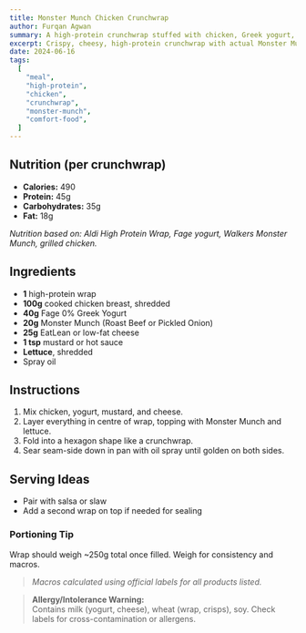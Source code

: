 ```yaml
---
title: Monster Munch Chicken Crunchwrap
author: Furqan Agwan
summary: A high-protein crunchwrap stuffed with chicken, Greek yogurt, and real Monster Munch for crunch. Salty, satisfying, macro-friendly.
excerpt: Crispy, cheesy, high-protein crunchwrap with actual Monster Munch—comfort food meets gym gains.
date: 2024-06-16
tags:
  [
    "meal",
    "high-protein",
    "chicken",
    "crunchwrap",
    "monster-munch",
    "comfort-food",
  ]
---
```


## Nutrition (per crunchwrap)

- **Calories:** 490
- **Protein:** 45g
- **Carbohydrates:** 35g
- **Fat:** 18g

_Nutrition based on: Aldi High Protein Wrap, Fage yogurt, Walkers Monster Munch, grilled chicken._

## Ingredients

- **1** high-protein wrap
- **100g** cooked chicken breast, shredded
- **40g** Fage 0% Greek Yogurt
- **20g** Monster Munch (Roast Beef or Pickled Onion)
- **25g** EatLean or low-fat cheese
- **1 tsp** mustard or hot sauce
- **Lettuce**, shredded
- Spray oil

## Instructions

1. Mix chicken, yogurt, mustard, and cheese.
2. Layer everything in centre of wrap, topping with Monster Munch and lettuce.
3. Fold into a hexagon shape like a crunchwrap.
4. Sear seam-side down in pan with oil spray until golden on both sides.

## Serving Ideas

- Pair with salsa or slaw
- Add a second wrap on top if needed for sealing

### Portioning Tip

Wrap should weigh ~250g total once filled. Weigh for consistency and macros.

> _Macros calculated using official labels for all products listed._

> **Allergy/Intolerance Warning:**  
> Contains milk (yogurt, cheese), wheat (wrap, crisps), soy. Check labels for cross-contamination or allergens.
